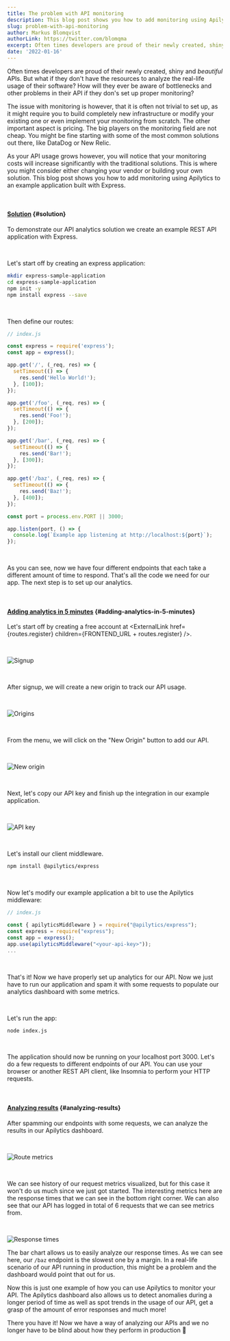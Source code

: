 ```yaml
---
title: The problem with API monitoring
description: This blog post shows you how to add monitoring using Apilytics to an example application built with Express.
slug: problem-with-api-monitoring
author: Markus Blomqvist
authorLink: https://twitter.com/blomqma
excerpt: Often times developers are proud of their newly created, shiny and beautiful APIs. But what if they don't have the time to analyze the real-life usage of their software?
date: '2022-01-16'
---
```


Often times developers are proud of their newly created, shiny and _beautiful_ APIs.
But what if they don't have the resources to analyze the real-life usage of their software?
How will they ever be aware of bottlenecks and other problems in their API
if they don's set up proper monitoring?

The issue with monitoring is however, that it is often not trivial to set up,
as it might require you to build completely new infrastructure or modify your existing one or even implement your monitoring from scratch.
The other important aspect is pricing. The big players on the monitoring field are not cheap.
You might be fine starting with some of the most common solutions out there, like <ExternalLink href="https://www.datadoghq.com/">DataDog</ExternalLink>
or <ExternalLink href="https://newrelic.com">New Relic</ExternalLink>.

As your API usage grows however, you will notice that your monitoring costs will increase significantly with the traditional solutions.
This is where you might consider either changing your vendor or building your own solution. This blog post
shows you how to add monitoring using Apilytics to an example application built with <ExternalLink href="https://expressjs.com">Express</ExternalLink>.

<br />

#### [Solution](#solution) {#solution}

To demonstrate our API analytics solution we create an example REST API application with Express.

<br />

Let's start off by creating an express application:

```sh
mkdir express-sample-application
cd express-sample-application
npm init -y
npm install express --save
```

<br />

Then define our routes:

```javascript
// index.js

const express = require('express');
const app = express();

app.get('/', (_req, res) => {
  setTimeout(() => {
    res.send('Hello World!');
  }, [100]);
});

app.get('/foo', (_req, res) => {
  setTimeout(() => {
    res.send('Foo!');
  }, [200]);
});

app.get('/bar', (_req, res) => {
  setTimeout(() => {
    res.send('Bar!');
  }, [300]);
});

app.get('/baz', (_req, res) => {
  setTimeout(() => {
    res.send('Baz!');
  }, [400]);
});

const port = process.env.PORT || 3000;

app.listen(port, () => {
  console.log(`Example app listening at http://localhost:${port}`);
});
```

<br />

As you can see, now we have four different endpoints that each take a different amount of time to respond.
That's all the code we need for our app. The next step is to set up our analytics.

<br />

#### [Adding analytics in 5 minutes](#adding-analytics-in-5-minutes) {#adding-analytics-in-5-minutes}

Let's start off by creating a free account at <ExternalLink href={routes.register} children={FRONTEND_URL + routes.register} />.

<br />

![Signup](/blog-images/problem-with-api-monitoring/signup.png)

<br />

After signup, we will create a new origin to track our API usage.

<br />

![Origins](/blog-images/problem-with-api-monitoring/origins.png)

<br />

From the menu, we will click on the "New Origin" button to add our API.

<br />

![New origin](/blog-images/problem-with-api-monitoring/new-origin.png)

<br />

Next, let's copy our API key and finish up the integration in our example application.

<br />

![API key](/blog-images/problem-with-api-monitoring/api-key.png)

<br />

Let's install our client middleware.

```sh
npm install @apilytics/express
```

<br />

Now let's modify our example application a bit to use the Apilytics middleware:

```javascript
// index.js

const { apilyticsMiddleware } = require("@apilytics/express");
const express = require("express");
const app = express();
app.use(apilyticsMiddleware("<your-api-key>"));
...
```

<br />

That's it! Now we have properly set up analytics for our API.
Now we just have to run our application and spam it with some requests to populate our analytics dashboard with some metrics.

<br />

Let's run the app:

```sh
node index.js
```

<br />

The application should now be running on your localhost port 3000.
Let's do a few requests to different endpoints of our API. You can use your browser or another REST API client,
like <ExternalLink href="https://insomnia.rest">Insomnia</ExternalLink> to perform your HTTP requests.

<br />

#### [Analyzing results](#analyzing-results) {#analyzing-results}

After spamming our endpoints with some requests, we can analyze the results in our Apilytics dashboard.

<br />

![Route metrics](/blog-images/problem-with-api-monitoring/full-dashboard.png)

<br />

We can see history of our request metrics visualized, but for this case it won't do us much since we just got started.
The interesting metrics here are the response times that we can see in the bottom right corner.
We can also see that our API has logged in total of 6 requests that we can see metrics from.

<br />

![Response times](/blog-images/problem-with-api-monitoring/endpoint-response-times.png)

The bar chart allows us to easily analyze our response times.
As we can see here, our `/baz` endpoint is the slowest one by a margin.
In a real-life scenario of our API running in production, this might be a problem and the dashboard would point that out for us.

Now this is just one example of how you can use Apilytics to monitor your API.
The Apilytics dashboard also allows us to detect anomalies during a longer period of time as well as spot trends in the usage of our API,
get a grasp of the amount of error responses and much more!

There you have it! Now we have a way of analyzing our APIs and we no longer have to be blind about how they perform in production 💪
